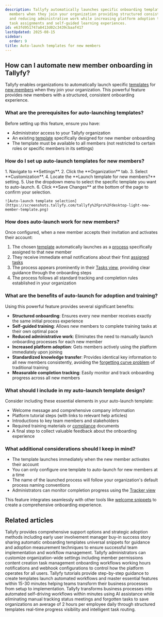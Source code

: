 ```yaml
---
description: Tallyfy automatically launches specific onboarding templates for new
  members when they join your organization providing structured consistent training
  and reducing administrative work while increasing platform adoption through immediate
  task assignments and self-guided learning experiences.
id: e63fd951747a8413d02c3439cbaaf417
lastUpdated: 2025-08-15
sidebar:
  order: 9
title: Auto-launch templates for new members
---
```



## How can I automate new member onboarding in Tallyfy?

Tallyfy enables organizations to automatically launch specific [templates](/products/pro/documenting/templates/) for [new members](/products/pro/documenting/members/) when they join your organization. This powerful feature provides new members with a structured, consistent onboarding experience.

### What are the prerequisites for auto-launching templates?

Before setting up this feature, ensure you have:
- Administrator access to your Tallyfy organization
- An existing [template](/products/pro/documenting/templates/) specifically designed for new member onboarding
- The template must be available to all members (not restricted to certain roles or specific members in its settings)

### How do I set up auto-launch templates for new members?

<Steps>
1. Navigate to **Settings**.
2. Click the **Organization** tab.
3. Select **Customization**.
4. Locate the **Launch template for new members?** setting.
5. Use the dropdown menu to select the specific template you want to auto-launch.
6. Click **Save Changes** at the bottom of the page to confirm your selection.

    ![Auto-launch template selection](https://screenshots.tallyfy.com/tallyfy%2Fpro%2Fdesktop-light-new-member-template.png)

</Steps>

### How does auto-launch work for new members?

Once configured, when a new member accepts their invitation and activates their account:

1. The chosen [template](/products/pro/documenting/templates/) automatically launches as a [process](/products/pro/tracking-and-tasks/processes/) specifically assigned to that new member
2. They receive immediate email notifications about their first [assigned tasks](/products/pro/tracking-and-tasks/tasks/)
3. The process appears prominently in their [Tasks view](/products/pro/tracking-and-tasks/tasks-view/), providing clear guidance through the onboarding steps
4. The process follows all standard tracking and completion rules established in your organization

### What are the benefits of auto-launch for adoption and training?

Using this powerful feature provides several significant benefits:

- **Structured onboarding**: Ensures every new member receives exactly the same initial process experience
- **Self-guided training**: Allows new members to complete training tasks at their own optimal pace
- **Reduced administrative work**: Eliminates the need to manually launch onboarding processes for each new member
- **Increased platform adoption**: Gets members actively using the platform immediately upon joining
- **Standardized knowledge transfer**: Provides identical key information to all new members consistently, avoiding the [forgetting curve problem](/products/pro/tutorials/why-documentation-training-fails-forgetting-curve/) of traditional training
- **Measurable completion tracking**: Easily monitor and track onboarding progress across all new members

### What should I include in my auto-launch template design?

Consider including these essential elements in your auto-launch template:

- Welcome message and comprehensive company information
- Platform tutorial steps (with links to relevant help articles)
- Introductions to key team members and stakeholders
- Required training materials or [compliance](/products/pro/compliance/) documents
- A final step to collect valuable feedback about the onboarding experience

### What additional considerations should I keep in mind?

- The template launches immediately when the new member activates their account
- You can only configure one template to auto-launch for new members at a time
- The name of the launched process will follow your organization's default process naming conventions
- Administrators can monitor completion progress using the [Tracker view](/products/pro/tracking-and-tasks/tracker-view/)

This feature integrates seamlessly with other tools like [welcome snippets](/products/pro/documenting/templates/snippets/) to create a comprehensive onboarding experience.


## Related articles
<CardGrid>
<LinkTitleCard header="<b>Miscellaneous > Support</b>" href="/products/pro/miscellaneous/support/" > Tallyfy provides comprehensive support options and strategic adoption methods including early user involvement manager buy-in success story sharing automatic onboarding templates universal snippets for guidance and adoption measurement techniques to ensure successful team implementation and workflow management. </LinkTitleCard>
<LinkTitleCard header="<b>Org Settings > Organization customization settings</b>" href="/products/pro/settings/org-settings/organization-customization-settings/" > Tallyfy administrators can customize organization-wide settings including member permissions content creation task management onboarding workflows working hours notifications and webhook configurations to control how the platform operates for all users. </LinkTitleCard>
<LinkTitleCard header="<b>Pro > Getting started</b>" href="/products/pro/tutorials/" > Tallyfy tutorials provide step-by-step guidance to create templates launch automated workflows and master essential features within 15-30 minutes helping teams transform their business processes from setup to implementation. </LinkTitleCard>
<LinkTitleCard header="<b>Introduction</b>" href="/products/pro/" > Tallyfy transforms business processes into automated self-driving workflows within minutes using AI assistance while eliminating manual tracking status meetings and forgotten tasks to save organizations an average of 2 hours per employee daily through structured templates real-time progress visibility and intelligent task routing. </LinkTitleCard>
</CardGrid>